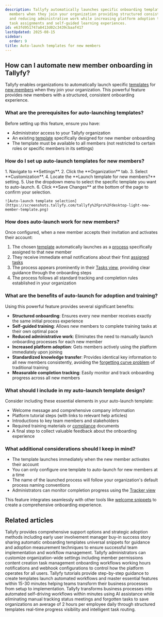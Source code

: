 ```yaml
---
description: Tallyfy automatically launches specific onboarding templates for new
  members when they join your organization providing structured consistent training
  and reducing administrative work while increasing platform adoption through immediate
  task assignments and self-guided learning experiences.
id: e63fd951747a8413d02c3439cbaaf417
lastUpdated: 2025-08-15
sidebar:
  order: 9
title: Auto-launch templates for new members
---
```



## How can I automate new member onboarding in Tallyfy?

Tallyfy enables organizations to automatically launch specific [templates](/products/pro/documenting/templates/) for [new members](/products/pro/documenting/members/) when they join your organization. This powerful feature provides new members with a structured, consistent onboarding experience.

### What are the prerequisites for auto-launching templates?

Before setting up this feature, ensure you have:
- Administrator access to your Tallyfy organization
- An existing [template](/products/pro/documenting/templates/) specifically designed for new member onboarding
- The template must be available to all members (not restricted to certain roles or specific members in its settings)

### How do I set up auto-launch templates for new members?

<Steps>
1. Navigate to **Settings**.
2. Click the **Organization** tab.
3. Select **Customization**.
4. Locate the **Launch template for new members?** setting.
5. Use the dropdown menu to select the specific template you want to auto-launch.
6. Click **Save Changes** at the bottom of the page to confirm your selection.

    ![Auto-launch template selection](https://screenshots.tallyfy.com/tallyfy%2Fpro%2Fdesktop-light-new-member-template.png)

</Steps>

### How does auto-launch work for new members?

Once configured, when a new member accepts their invitation and activates their account:

1. The chosen [template](/products/pro/documenting/templates/) automatically launches as a [process](/products/pro/tracking-and-tasks/processes/) specifically assigned to that new member
2. They receive immediate email notifications about their first [assigned tasks](/products/pro/tracking-and-tasks/tasks/)
3. The process appears prominently in their [Tasks view](/products/pro/tracking-and-tasks/tasks-view/), providing clear guidance through the onboarding steps
4. The process follows all standard tracking and completion rules established in your organization

### What are the benefits of auto-launch for adoption and training?

Using this powerful feature provides several significant benefits:

- **Structured onboarding**: Ensures every new member receives exactly the same initial process experience
- **Self-guided training**: Allows new members to complete training tasks at their own optimal pace
- **Reduced administrative work**: Eliminates the need to manually launch onboarding processes for each new member
- **Increased platform adoption**: Gets members actively using the platform immediately upon joining
- **Standardized knowledge transfer**: Provides identical key information to all new members consistently, avoiding the [forgetting curve problem](/products/pro/tutorials/why-documentation-training-fails-forgetting-curve/) of traditional training
- **Measurable completion tracking**: Easily monitor and track onboarding progress across all new members

### What should I include in my auto-launch template design?

Consider including these essential elements in your auto-launch template:

- Welcome message and comprehensive company information
- Platform tutorial steps (with links to relevant help articles)
- Introductions to key team members and stakeholders
- Required training materials or [compliance](/products/pro/compliance/) documents
- A final step to collect valuable feedback about the onboarding experience

### What additional considerations should I keep in mind?

- The template launches immediately when the new member activates their account
- You can only configure one template to auto-launch for new members at a time
- The name of the launched process will follow your organization's default process naming conventions
- Administrators can monitor completion progress using the [Tracker view](/products/pro/tracking-and-tasks/tracker-view/)

This feature integrates seamlessly with other tools like [welcome snippets](/products/pro/documenting/templates/snippets/) to create a comprehensive onboarding experience.


## Related articles
<CardGrid>
<LinkTitleCard header="<b>Miscellaneous > Support</b>" href="/products/pro/miscellaneous/support/" > Tallyfy provides comprehensive support options and strategic adoption methods including early user involvement manager buy-in success story sharing automatic onboarding templates universal snippets for guidance and adoption measurement techniques to ensure successful team implementation and workflow management. </LinkTitleCard>
<LinkTitleCard header="<b>Org Settings > Organization customization settings</b>" href="/products/pro/settings/org-settings/organization-customization-settings/" > Tallyfy administrators can customize organization-wide settings including member permissions content creation task management onboarding workflows working hours notifications and webhook configurations to control how the platform operates for all users. </LinkTitleCard>
<LinkTitleCard header="<b>Pro > Getting started</b>" href="/products/pro/tutorials/" > Tallyfy tutorials provide step-by-step guidance to create templates launch automated workflows and master essential features within 15-30 minutes helping teams transform their business processes from setup to implementation. </LinkTitleCard>
<LinkTitleCard header="<b>Introduction</b>" href="/products/pro/" > Tallyfy transforms business processes into automated self-driving workflows within minutes using AI assistance while eliminating manual tracking status meetings and forgotten tasks to save organizations an average of 2 hours per employee daily through structured templates real-time progress visibility and intelligent task routing. </LinkTitleCard>
</CardGrid>